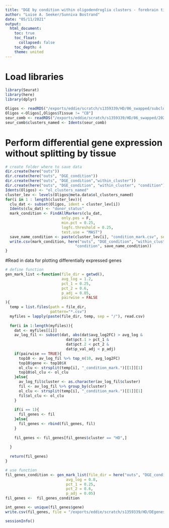 ---
title: "DGE by condition within oligodendroglia clusters - forebrain tissues combined"
author: "Luise A. Seeker/Sunniva Bostrand"
date: "05/11/2021"
output:
  html_document:
    toc: true
    toc_float:
      collapsed: false
    toc_depth: 4
    theme: united
---

# Load libraries
```{r}
library(Seurat)
library(here)
library(dplyr)
```

```{r}
Oligos <- readRDS("/exports/eddie/scratch/s1359339/HD/06_swapped/subclusters/20211005_Oligos_qc_integrated_annot_swappedsamples.rds")
Oligos <-Oligos[,Oligos$Tissue != "CB"]
seur_comb <- readRDS("/exports/eddie/scratch/s1359339/HD/06_swapped/20211005_seur_comb_qc_integrated_annot_swappedsamples.rds")
seur_comb$clusters_named <- Idents(seur_comb)
```


# Perform differential gene expression without splitting by tissue
```{r}
# create folder where to save data
dir.create(here("outs"))
dir.create(here("outs", "DGE_condition"))
dir.create(here("outs", "DGE_condition","within_cluster"))
dir.create(here("outs", "DGE_condition", "within_cluster", "condition"))
Idents(Oligos) <- "ol_clusters_named"
cluster_lev <- levels(Oligos@meta.data$ol_clusters_named)
for(i in 1 : length(cluster_lev)){
  clu_dat <- subset(Oligos, ident = cluster_lev[i])
  Idents(clu_dat) <- "donor_status"
  mark_condition <- FindAllMarkers(clu_dat, 
                         only.pos = F, 
                         min.pct = 0.25, 
                         logfc.threshold = 0.25, 
                         test.use = "MAST")
  save_name_condition <- paste(cluster_lev[i], "condition_mark.csv", sep = "_")
  write.csv(mark_condition, here("outs", "DGE_condition", "within_cluster", 
                               "condition", save_name_condition))
}
```


#Read in data for plotting differentially expressed genes
```{r}
# define function
gen_mark_list <-function(file_dir = getwd(),
                         avg_log = 1.2,
                         pct_1 = 0.25,
                         pct_2 = 0.6,
                         p_adj = 0.05,
                         pairwise = FALSE
){
  temp = list.files(path = file_dir,
                    pattern="*.csv")
  myfiles = lapply(paste(file_dir, temp, sep = "/"), read.csv)
  
  for(i in 1:length(myfiles)){
    dat <- myfiles[[i]]
    av_log_fil <- subset(dat, abs(dat$avg_log2FC) > avg_log & 
                           dat$pct.1 > pct_1 & 
                           dat$pct.2 < pct_2 & 
                           dat$p_val_adj < p_adj) 
    if(pairwise == TRUE){
      top10 <- av_log_fil %>% top_n(10, avg_log2FC)
      top10$gene <- top10$X
      ol_clu <- strsplit(temp[i], "_condition_mark.")[[1]][1]
      top10$ol_clu <- ol_clu
    }else{
      av_log_fil$cluster <- as.character(av_log_fil$cluster)
      fil <- av_log_fil %>% group_by(cluster)
      ol_clu <- strsplit(temp[i], "_condition_mark.")[[1]][1]
      fil$ol_clu <- ol_clu
    }
    
    if(i == 1){
      fil_genes <- fil
    }else{
      fil_genes <- rbind(fil_genes, fil)
    }
    
    fil_genes <- fil_genes[fil_genes$cluster == "HD",]
    
  }
  
  return(fil_genes)
}

# use function
fil_genes_condition <- gen_mark_list(file_dir = here("outs", "DGE_condition", "within_cluster", "condition"),
                           avg_log = 0.8,
                           pct_1 = 0.25,
                           pct_2 = 0.6,
                           p_adj = 0.05)
fil_genes <-  fil_genes_condition

int_genes <- unique(fil_genes$gene)
write.csv(fil_genes, file = "/exports/eddie/scratch/s1359339/HD/DEgenes_oligos_alltissues.csv")
```


```{r}
sessionInfo()
```
